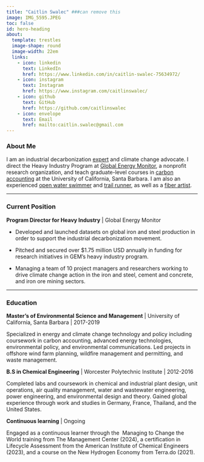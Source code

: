 ```yaml
---
title: "Caitlin Swalec" ###can remove this
image: IMG_5595.JPEG
toc: false
id: hero-heading
about:
  template: trestles
  image-shape: round
  image-width: 22em
  links:
    - icon: linkedin
      text: LinkedIn
      href: https://www.linkedin.com/in/caitlin-swalec-75634972/
    - icon: instagram
      text: Instagram
      href: https://www.instagram.com/caitlinswalec/
    - icon: github
      text: GitHub
      href: https://github.com/caitlinswalec
    - icon: envelope
      text: Email
      href: mailto:caitlin.swalec@gmail.com
---
```


::: {#hero-heading}
### About Me

I am an industrial decarbonization [expert](https://www.linkedin.com/in/caitlin-swalec-75634972) and climate change advocate. I direct the Heavy Industry Program at [Global Energy Monitor](https://globalenergymonitor.org/), a nonprofit research organization, and teach graduate-level courses in [carbon accounting](https://bren.ucsb.edu/people/caitlin-swalec) at the University of California, Santa Barbara. I am also an experienced [open water swimmer](https://longswims.com/p/caitlin-swalec/) and [trail runner](https://ultrasignup.com/results_participant.aspx?fname=Caitlin&lname=Swalec&age=30), as well as a [fiber artist](https://www.instagram.com/glitterpathcrafts/).

------------------------------------------------------------------------

### Current Position

**Program Director for Heavy Industry** \| Global Energy Monitor

-   Developed and launched datasets on global iron and steel production in order to support the industrial decarbonization movement.

-   Pitched and secured over \$1.75 million USD annually in funding for research initiatives in GEM's heavy industry program.

-   Managing a team of 10 project managers and researchers working to drive climate change action in the iron and steel, cement and concrete, and iron ore mining sectors.

------------------------------------------------------------------------

### Education

**Master's of Environmental Science and Management** \| University of California, Santa Barbara \| 2017-2019

Specialized in energy and climate change technology and policy including coursework in carbon accounting, advanced energy technologies, environmental policy, and environmental communications. Led projects in offshore wind farm planning, wildfire management and permitting, and waste management.

**B.S in Chemical Engineering** \| Worcester Polytechnic Institute \| 2012-2016

Completed labs and coursework in chemical and industrial plant design, unit operations, air quality management, water and wastewater engineering, power engineering, and environmental design and theory. Gained global experience through work and studies in Germany, France, Thailand, and the United States.

**Continuous learning** \| Ongoing

Engaged as a continuous learner through the  Managing to Change the World training from The Management Center (2024), a certification in Lifecycle Assessment from the American Institute of Chemical Engineers (2023), and a course on the New Hydrogen Economy from Terra.do (2021).
:::
